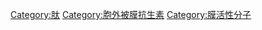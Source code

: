 {{Commonscat|Antimicrobial peptides}}

[[Category:肽|Category:肽]]
[[Category:胞外被膜抗生素|Category:胞外被膜抗生素]]
[[Category:膜活性分子|Category:膜活性分子]]